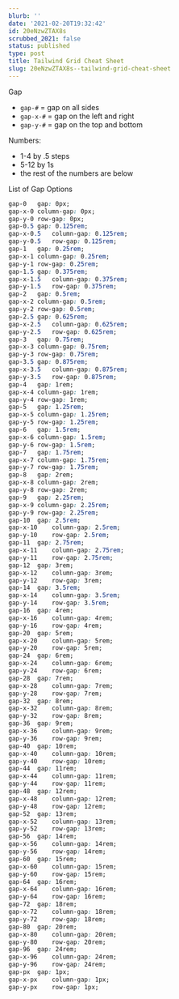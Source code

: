 ```yaml
---
blurb: ''
date: '2021-02-20T19:32:42'
id: 20eNzwZTAX8s
scrubbed_2021: false
status: published
type: post
title: Tailwind Grid Cheat Sheet
slug: 20eNzwZTAX8s--tailwind-grid-cheat-sheet
---
```


Gap

- `gap-#` = gap on all sides
- `gap-x-#` = gap on the left and right
- `gap-y-#` = gap on the top and bottom

Numbers:

- 1-4 by .5 steps
- 5-12 by 1s
- the rest of the numbers are below



List of Gap Options

```css
gap-0	gap: 0px;
gap-x-0	column-gap: 0px;
gap-y-0	row-gap: 0px;
gap-0.5	gap: 0.125rem;
gap-x-0.5	column-gap: 0.125rem;
gap-y-0.5	row-gap: 0.125rem;
gap-1	gap: 0.25rem;
gap-x-1	column-gap: 0.25rem;
gap-y-1	row-gap: 0.25rem;
gap-1.5	gap: 0.375rem;
gap-x-1.5	column-gap: 0.375rem;
gap-y-1.5	row-gap: 0.375rem;
gap-2	gap: 0.5rem;
gap-x-2	column-gap: 0.5rem;
gap-y-2	row-gap: 0.5rem;
gap-2.5	gap: 0.625rem;
gap-x-2.5	column-gap: 0.625rem;
gap-y-2.5	row-gap: 0.625rem;
gap-3	gap: 0.75rem;
gap-x-3	column-gap: 0.75rem;
gap-y-3	row-gap: 0.75rem;
gap-3.5	gap: 0.875rem;
gap-x-3.5	column-gap: 0.875rem;
gap-y-3.5	row-gap: 0.875rem;
gap-4	gap: 1rem;
gap-x-4	column-gap: 1rem;
gap-y-4	row-gap: 1rem;
gap-5	gap: 1.25rem;
gap-x-5	column-gap: 1.25rem;
gap-y-5	row-gap: 1.25rem;
gap-6	gap: 1.5rem;
gap-x-6	column-gap: 1.5rem;
gap-y-6	row-gap: 1.5rem;
gap-7	gap: 1.75rem;
gap-x-7	column-gap: 1.75rem;
gap-y-7	row-gap: 1.75rem;
gap-8	gap: 2rem;
gap-x-8	column-gap: 2rem;
gap-y-8	row-gap: 2rem;
gap-9	gap: 2.25rem;
gap-x-9	column-gap: 2.25rem;
gap-y-9	row-gap: 2.25rem;
gap-10	gap: 2.5rem;
gap-x-10	column-gap: 2.5rem;
gap-y-10	row-gap: 2.5rem;
gap-11	gap: 2.75rem;
gap-x-11	column-gap: 2.75rem;
gap-y-11	row-gap: 2.75rem;
gap-12	gap: 3rem;
gap-x-12	column-gap: 3rem;
gap-y-12	row-gap: 3rem;
gap-14	gap: 3.5rem;
gap-x-14	column-gap: 3.5rem;
gap-y-14	row-gap: 3.5rem;
gap-16	gap: 4rem;
gap-x-16	column-gap: 4rem;
gap-y-16	row-gap: 4rem;
gap-20	gap: 5rem;
gap-x-20	column-gap: 5rem;
gap-y-20	row-gap: 5rem;
gap-24	gap: 6rem;
gap-x-24	column-gap: 6rem;
gap-y-24	row-gap: 6rem;
gap-28	gap: 7rem;
gap-x-28	column-gap: 7rem;
gap-y-28	row-gap: 7rem;
gap-32	gap: 8rem;
gap-x-32	column-gap: 8rem;
gap-y-32	row-gap: 8rem;
gap-36	gap: 9rem;
gap-x-36	column-gap: 9rem;
gap-y-36	row-gap: 9rem;
gap-40	gap: 10rem;
gap-x-40	column-gap: 10rem;
gap-y-40	row-gap: 10rem;
gap-44	gap: 11rem;
gap-x-44	column-gap: 11rem;
gap-y-44	row-gap: 11rem;
gap-48	gap: 12rem;
gap-x-48	column-gap: 12rem;
gap-y-48	row-gap: 12rem;
gap-52	gap: 13rem;
gap-x-52	column-gap: 13rem;
gap-y-52	row-gap: 13rem;
gap-56	gap: 14rem;
gap-x-56	column-gap: 14rem;
gap-y-56	row-gap: 14rem;
gap-60	gap: 15rem;
gap-x-60	column-gap: 15rem;
gap-y-60	row-gap: 15rem;
gap-64	gap: 16rem;
gap-x-64	column-gap: 16rem;
gap-y-64	row-gap: 16rem;
gap-72	gap: 18rem;
gap-x-72	column-gap: 18rem;
gap-y-72	row-gap: 18rem;
gap-80	gap: 20rem;
gap-x-80	column-gap: 20rem;
gap-y-80	row-gap: 20rem;
gap-96	gap: 24rem;
gap-x-96	column-gap: 24rem;
gap-y-96	row-gap: 24rem;
gap-px	gap: 1px;
gap-x-px	column-gap: 1px;
gap-y-px	row-gap: 1px;
```
